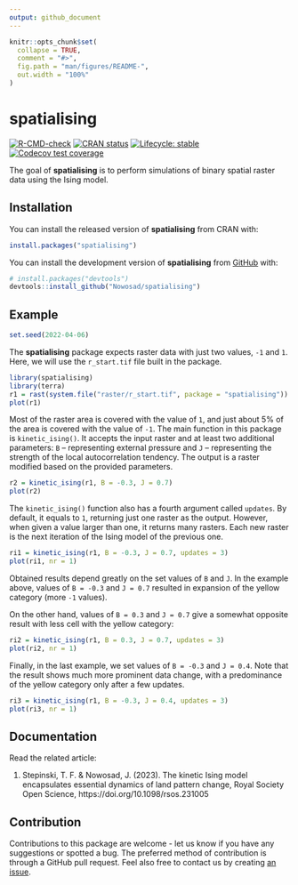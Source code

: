```yaml
---
output: github_document
---
```


<!-- README.md is generated from README.Rmd. Please edit that file -->

```r
knitr::opts_chunk$set(
  collapse = TRUE,
  comment = "#>",
  fig.path = "man/figures/README-",
  out.width = "100%"
)
```

# spatialising

<!-- badges: start -->
[![R-CMD-check](https://github.com/Nowosad/spatialising/actions/workflows/R-CMD-check.yaml/badge.svg)](https://github.com/Nowosad/spatialising/actions/workflows/R-CMD-check.yaml)
[![CRAN status](https://www.r-pkg.org/badges/version/spatialising)](https://CRAN.R-project.org/package=spatialising)
[![Lifecycle: stable](https://img.shields.io/badge/lifecycle-stable-brightgreen.svg)](https://lifecycle.r-lib.org/articles/stages.html#stable)
[![Codecov test coverage](https://codecov.io/gh/Nowosad/spatialising/branch/main/graph/badge.svg)](https://app.codecov.io/gh/Nowosad/spatialising?branch=main)
<!-- badges: end -->

The goal of **spatialising** is to perform simulations of binary spatial raster data using the Ising model.

## Installation

You can install the released version of **spatialising** from CRAN with:

``` r
install.packages("spatialising")
```

You can install the development version of **spatialising** from [GitHub](https://github.com/) with:

``` r
# install.packages("devtools")
devtools::install_github("Nowosad/spatialising")
```

## Example

```r
set.seed(2022-04-06)
```

The **spatialising** package expects raster data with just two values, `-1` and `1`.
Here, we will use the `r_start.tif` file built in the package.

```r
library(spatialising)
library(terra)
r1 = rast(system.file("raster/r_start.tif", package = "spatialising"))
plot(r1)
```

Most of the raster area is covered with the value of `1`, and just about 5% of the area is covered with the value of `-1`.
The main function in this package is `kinetic_ising()`.
It accepts the input raster and at least two additional parameters: `B` -- representing external pressure and `J` -- representing the strength of the local autocorrelation tendency.
The output is a raster modified based on the provided parameters.

```r
r2 = kinetic_ising(r1, B = -0.3, J = 0.7)
plot(r2)
```

The `kinetic_ising()` function also has a fourth argument called `updates`. 
By default, it equals to `1`, returning just one raster as the output.
However, when given a value larger than one, it returns many rasters.
Each new raster is the next iteration of the Ising model of the previous one.

```r
ri1 = kinetic_ising(r1, B = -0.3, J = 0.7, updates = 3)
plot(ri1, nr = 1)
```

Obtained results depend greatly on the set values of `B` and `J`.
In the example above, values of `B = -0.3` and `J = 0.7` resulted in expansion of the yellow category (more `-1` values).

On the other hand, values of `B = 0.3` and `J = 0.7` give a somewhat opposite result with less cell with the yellow category:

```r
ri2 = kinetic_ising(r1, B = 0.3, J = 0.7, updates = 3)
plot(ri2, nr = 1)
```

Finally, in the last example, we set values of `B = -0.3` and `J = 0.4`.
Note that the result shows much more prominent data change, with a predominance of the yellow category only after a few updates.

```r
ri3 = kinetic_ising(r1, B = -0.3, J = 0.4, updates = 3)
plot(ri3, nr = 1)
```

## Documentation

Read the related article:

1. Stepinski, T. F. & Nowosad, J. (2023). The kinetic Ising model encapsulates essential dynamics of land pattern change, Royal Society Open Science, https://doi.org/10.1098/rsos.231005

## Contribution

Contributions to this package are welcome - let us know if you have any suggestions or spotted a bug. 
The preferred method of contribution is through a GitHub pull request. 
Feel also free to contact us by creating [an issue](https://github.com/nowosad/spatialising/issues).
